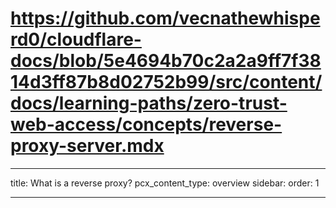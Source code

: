 # https://github.com/vecnathewhisperd0/cloudflare-docs/blob/5e4694b70c2a2a9ff7f3814d3ff87b8d02752b99/src/content/docs/learning-paths/zero-trust-web-access/concepts/reverse-proxy-server.mdx
---
title: What is a reverse proxy?
pcx_content_type: overview
sidebar:
  order: 1

---


<Render file="reverse-proxy-definition" product="fundamentals" />

<Render file="reverse-proxy-benefits" product="fundamentals" />
